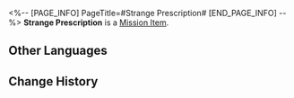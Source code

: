 <%-- [PAGE_INFO]
PageTitle=#Strange Prescription#
[END_PAGE_INFO] --%>
{{Item Infobox
|id          = 140159
|image       = Item Strange Prescription.png
|type        = Mission Item
|invCategory = Missions
|rarity      = 3
|effect      = 
|description = A medical prescription. The messy writing makes one question the sanity of the author.
}}
{{Description|''"5 mace of Daiyu angelica, 3 mace of Tian Dong, mixed into the... of Xianzhou natives who have reached 600 years of age."''}}
'''Strange Prescription''' is a [[Mission Item]].

==Other Languages==
{{Other Languages
|en   = Strange Prescription
|zhs  = 奇怪的药方
|zht  = 奇怪的藥方
|ja   = 怪しい薬方
|ko   = 이상한 처방전
|es   = Receta extraña
|fr   = Ordonnance étrange
|ru   = Странный рецепт
|th   = ใบสั่งยาประหลาด
|vi   = Phương Thuốc Kỳ Lạ
|de   = Seltsames Rezept
|id   = Resep Obat yang Aneh
|pt   = Prescrição Estranha
}}

==Change History==
{{Change History|1.1}}